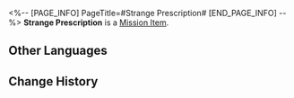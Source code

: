 <%-- [PAGE_INFO]
PageTitle=#Strange Prescription#
[END_PAGE_INFO] --%>
{{Item Infobox
|id          = 140159
|image       = Item Strange Prescription.png
|type        = Mission Item
|invCategory = Missions
|rarity      = 3
|effect      = 
|description = A medical prescription. The messy writing makes one question the sanity of the author.
}}
{{Description|''"5 mace of Daiyu angelica, 3 mace of Tian Dong, mixed into the... of Xianzhou natives who have reached 600 years of age."''}}
'''Strange Prescription''' is a [[Mission Item]].

==Other Languages==
{{Other Languages
|en   = Strange Prescription
|zhs  = 奇怪的药方
|zht  = 奇怪的藥方
|ja   = 怪しい薬方
|ko   = 이상한 처방전
|es   = Receta extraña
|fr   = Ordonnance étrange
|ru   = Странный рецепт
|th   = ใบสั่งยาประหลาด
|vi   = Phương Thuốc Kỳ Lạ
|de   = Seltsames Rezept
|id   = Resep Obat yang Aneh
|pt   = Prescrição Estranha
}}

==Change History==
{{Change History|1.1}}